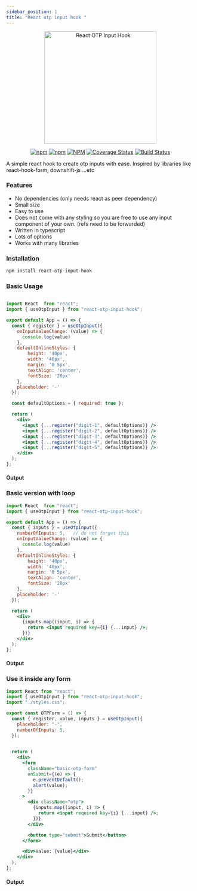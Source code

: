 ```yaml
---
sidebar_position: 1
title: "React otp input hook "
---
```




<div align="center">
  <img width="300" src="img/lib-logo.svg" alt="React OTP Input Hook" /> 

 
  [![npm](https://img.shields.io/npm/v/react-otp-input-hook)](https://www.npmjs.com/package/react-otp-input-hook)
  [![npm](https://img.shields.io/npm/dm/react-otp-input-hook)](https://www.npmjs.com/package/react-otp-input-hook)
  [![NPM](https://img.shields.io/npm/l/react-otp-input-hook)](https://github.com/supercoder123/react-otp-input-hook/blob/main/LICENSE.md)
  [![Coverage Status](https://coveralls.io/repos/github/supercoder123/react-otp-input-hook/badge.svg?branch=main)](https://coveralls.io/github/supercoder123/react-otp-input-hook?branch=main)
  [![Build Status](https://app.travis-ci.com/supercoder123/react-otp-input-hook.svg?branch=main)](https://app.travis-ci.com/supercoder123/react-otp-input-hook)

</div> 


A simple react hook to create otp inputs with ease. Inspired by libraries like react-hook-form, downshift-js ...etc

### Features
- No dependencies (only needs react as peer dependency)
- Small size
- Easy to use
- Does not come with any styling so you are free to use any input component of your own. (refs need to be forwarded)
- Written in typescript
- Lots of options
- Works with many libraries


### Installation
```bash
npm install react-otp-input-hook
```

### Basic Usage

```jsx

import React  from "react";
import { useOtpInput } from "react-otp-input-hook";

export default App = () => {
  const { register } = useOtpInput({
    onInputValueChange: (value) => {
      console.log(value)
    },
    defaultInlineStyles: {
        height: '40px',
        width: '40px',
        margin: '0 5px',
        textAlign: 'center',
        fontSize: '20px'
    },
    placeholder: '-'
  });

  const defaultOptions = { required: true };

  return (
    <div>
      <input {...register("digit-1", defaultOptions)} />
      <input {...register("digit-2", defaultOptions)} />
      <input {...register("digit-3", defaultOptions)} />
      <input {...register("digit-4", defaultOptions)} />
      <input {...register("digit-5", defaultOptions)} />
    </div>
  );
};
```

#### Output
<OutputWrapper>
  <BasicOTPComponent />
</OutputWrapper>



### Basic version with loop

```jsx
import React  from "react";
import { useOtpInput } from "react-otp-input-hook";

export default App = () => {
  const { inputs } = useOtpInput({
    numberOfInputs: 5,   // do not forget this
    onInputValueChange: (value) => {
      console.log(value)
    },
    defaultInlineStyles: {
        height: '40px',
        width: '40px',
        margin: '0 5px',
        textAlign: 'center',
        fontSize: '20px'
    },
    placeholder: '-'
  });

  return (
    <div>
      {inputs.map((input, i) => {
        return <input required key={i} {...input} />;
      })}
    </div>
  );
};

```

#### Output
<OutputWrapper>
  <BasicOTPComponentLoop />
</OutputWrapper>



### Use it inside any form

```jsx
import React from "react";
import { useOtpInput } from "react-otp-input-hook";
import "./styles.css";

export const OTPForm = () => {
  const { register, value, inputs } = useOtpInput({
    placeholder: "-",
    numberOfInputs: 5,
  });
  

  return (
    <div>
      <form
        className="basic-otp-form"
        onSubmit={(e) => {
          e.preventDefault();
          alert(value);
        }}
      >
        <div className="otp">
          {inputs.map((input, i) => {
            return <input required key={i} {...input} />;
          })}
        </div>

        <button type="submit">Submit</button>
      </form>

      <div>Value: {value}</div>
    </div>
  );
};
```

#### Output
<OutputWrapper>
  <OTPForm />
</OutputWrapper>